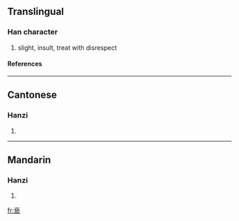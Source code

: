 {{see|褻}}

==Translingual==
===Han character===
{{Han char|rad=亠|as=10|sn=12|four=|canj=卜手戈女 (YQIV)}}
# slight, insult, treat with disrespect
====References====
{{Han ref|kx=1116.341|hdz=10290.020|uh=4EB5|ud=20149}}
----
==Cantonese==
===Hanzi===
{{yue-hanzi|jyut=|y=sit3}}
# {{defn|Cantonese}}
----
==Mandarin==
===Hanzi===
{{cmn-hanzi|tra=褻|pin=[[xiè]] (xie4)|wg=hsieh<sup>4</sup>}}
# {{defn|Mandarin}}




[[fr:亵]]